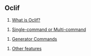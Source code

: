 

== Oclif ==


# [[What is Oclif?]]

# [[Single-command or Multi-command]]

# [[Generator Commands]]

# [[Other features]]
